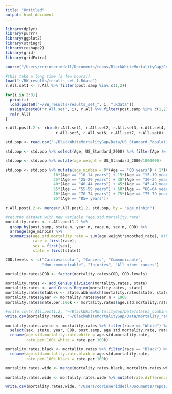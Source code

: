 ```yaml
---
title: "Untitled"
output: html_document
---
```



```r
library(dplyr)
library(purrr)
library(ggplot2)
library(stringr)
library(reshape2)
library(grid)
library(gridExtra)

source("/Users/corinneriddell/Documents/repos/BlackWhiteMortalityGap/Code/life_expectancy_functions.R")

```

```r
#this take a long time (a few hours!)
load("~/BW_results/results_set_1.Rdata")
r.All.set1 <- r.All %>% filter(post.samp %in% c(1,2))

for(i in 2:8){
  print(i)
  load(paste0("~/BW_results/results_set_", i, ".Rdata"))
  assign(paste0("r.All.set", i), r.All %>% filter(post.samp %in% c(1,2)))
  rm(r.All)
}

r.All.post1.2 <- rbind(r.All.set1, r.All.set2, r.All.set3, r.All.set4, 
                      r.All.set5, r.All.set6, r.All.set7, r.All.set8)
```

```r
std.pop <- read.csv("~/BlackWhiteMortalityGap/Data/US_Standard_Population.csv")

std.pop <- std.pop %>% select(Age, US_Standard_2000) %>% filter(Age != "Total")

std.pop <- std.pop %>% mutate(age.weight = US_Standard_2000/1000000)

std.pop <- std.pop %>% mutate(age_minbin = 0*(Age == "00 years") + 1*(Age == "01-04 years") + 5*(Age == "05-09 years") +
                     10*(Age == "10-14 years") + 15*(Age == "15-19 years") + 20*(Age == "20-24 years") +
                     25*(Age == "25-29 years") + 30*(Age == "30-34 years") + 35*(Age == "35-39 years") +
                     40*(Age == "40-44 years") + 45*(Age == "45-49 years") + 50*(Age == "50-54 years") +
                     55*(Age == "55-59 years") + 60*(Age == "60-64 years") + 65*(Age == "65-69 years") +
                     70*(Age == "70-74 years") + 75*(Age == "75-79 years") + 80*(Age == "80-84 years") +
                     85*(Age == "85+ years"))
```

```r
r.All.post1.2 <- merge(r.All.post1.2, std.pop, by = "age_minbin")

#returns dataset with new variable "age.std.mortality.rate" 
mortality.rates <- r.All.post1.2 %>% 
  group_by(post.samp, state.n, year.n, race.n, sex.n, COD) %>% 
  arrange(age_minbin) %>%
  summarise(age.std.mortality.rate = sum(age.weight*smoothed_rate), #the sum is across age bins
            race = first(race),
            sex = first(sex),
            state = first(state))

```

```r
COD.levels <- c("Cardiovascular", "Cancers", "Communicable", 
                "Non-communicable", "Injuries", "All other causes")

mortality.rates$COD <- factor(mortality.rates$COD, COD.levels)

mortality.rates <- add_Census_Division(mortality.rates, state)
mortality.rates <- add_Census_Region(mortality.rates, state)
mortality.rates$stabbrs <- state.abb[match(mortality.rates$state, state.name)]
mortality.rates$year <- mortality.rates$year.n + 1968
mortality.rates$rate.per.100k <- mortality.rates$age.std.mortality.rate*100000
```

```r
#write.csv(r.All.post1.2, "~/BlackWhiteMortalityGap/Data/states_combined_post_samp_1_2.csv")
write.csv(mortality.rates, "~/BlackWhiteMortalityGap/Data/mortality_rates.csv")
```

```r
mortality.rates.white <- mortality.rates %>% filter(race == "White") %>% 
  select(sex, state, year, COD, post.samp, age.std.mortality.rate, rate.per.100k) %>%
  rename(age.std.mortality.rate.white = age.std.mortality.rate,
         rate.per.100k.white = rate.per.100k)

mortality.rates.black <- mortality.rates %>% filter(race == "Black") %>% 
  rename(age.std.mortality.rate.black = age.std.mortality.rate,
         rate.per.100k.black = rate.per.100k)  

mortality.rates.wide <- merge(mortality.rates.black, mortality.rates.white, by = c("post.samp", "sex", "state", "year", "COD"))

mortality.rates.wide <- mortality.rates.wide %>% mutate(rate.difference = rate.per.100k.black - rate.per.100k.white)

write.csv(mortality.rates.wide, "/Users/corinneriddell/Documents/repos/BlackWhiteMortalityGap/Data/mortality_rates_wide.csv")
```


